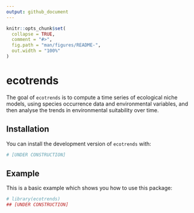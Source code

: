 ```yaml
---
output: github_document
---
```


<!-- README.md is generated from README.Rmd. Please edit that file -->

```r
knitr::opts_chunk$set(
  collapse = TRUE,
  comment = "#>",
  fig.path = "man/figures/README-",
  out.width = "100%"
)
```

# ecotrends

<!-- badges: start -->
<!-- badges: end -->

The goal of `ecotrends` is to compute a time series of ecological niche models, using species occurrence data and environmental variables, and then analyse the trends in environmental suitability over time.


## Installation

You can install the development version of `ecotrends` with:

``` r
# [UNDER CONSTRUCTION]
```

## Example

This is a basic example which shows you how to use this package:

```r
# library(ecotrends)
## [UNDER CONSTRUCTION]
```
